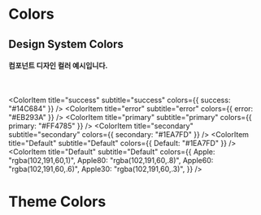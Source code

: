 
<Meta title="design/Color" />

# Colors

## Design System Colors

#### 컴포넌트 디자인 컬러 예시입니다.

<br />

<ColorPalette>
 <ColorItem
    title="Black & White"
    subtitle="Black & White"
    colors={{ Black: "#000", white: "#fff" }}
  />
  <ColorItem
    title="W Dark Scale"
    subtitle="W Dark Scale"
    colors={{ 'Dark-12': "#111", 'Dark-11': "#333", 'Dark-10': "#555", 'Dark-09' : "#777", 'Dark-08' : "#888", 'Dark-07' : "#999", 'Dark-06' : "#AAA" , 'Dark-05' : "#bbb", 'Dark-04' : "#CCC", 'Dark-03' : "#ddd", 'Dark-02' : "#efefef",  'Dark-01' : "#f9f9f9" }}
  />

  <ColorItem
    title="success"
    subtitle="success"
    colors={{ success: "#14C684" }}
  />
  <ColorItem title="error" subtitle="error" colors={{ error: "#EB293A" }} />
  <ColorItem
    title="primary"
    subtitle="primary"
    colors={{ primary: "#FF4785" }}
  />
  <ColorItem
    title="secondary"
    subtitle="secondary"
    colors={{ secondary: "#1EA7FD" }}
  />
  <ColorItem
    title="Default"
    subtitle="Default"
    colors={{ Default: "#1EA7FD" }}
  />
  <ColorItem
    title="Default"
    subtitle="Default"
    colors={{
      Apple: "rgba(102,191,60,1)",
      Apple80: "rgba(102,191,60,.8)",
      Apple60: "rgba(102,191,60,.6)",
      Apple30: "rgba(102,191,60,.3)",
    }}
  />
</ColorPalette>

# Theme Colors

<ColorPalette>
  <ColorItem
    title="white"
    subtitle="white"
    colors={{ White: "#FFFFFF", Alabaster: "#F8F8F8", Concrete: "#F3F3F3" }}
  />
  <ColorItem title="black" subtitle="black" colors={{ black: "#000" }} />
  <ColorItem
    title="success"
    subtitle="success"
    colors={{ success: "#14C684" }}
  />
  <ColorItem title="error" subtitle="error" colors={{ error: "#EB293A" }} />
  <ColorItem
    title="primary"
    subtitle="primary"
    colors={{ primary: "#FF4785" }}
  />
  <ColorItem
    title="secondary"
    subtitle="secondary"
    colors={{ secondary: "#1EA7FD" }}
  />
  <ColorItem
    title="Default"
    subtitle="Default"
    colors={{ Default: "#1EA7FD" }}
  />
  <ColorItem
    title="Default"
    subtitle="Default"
    colors={{
      Apple: "rgba(102,191,60,1)",
      Apple80: "rgba(102,191,60,.8)",
      Apple60: "rgba(102,191,60,.6)",
      Apple30: "rgba(102,191,60,.3)",
    }}
  />
</ColorPalette>
